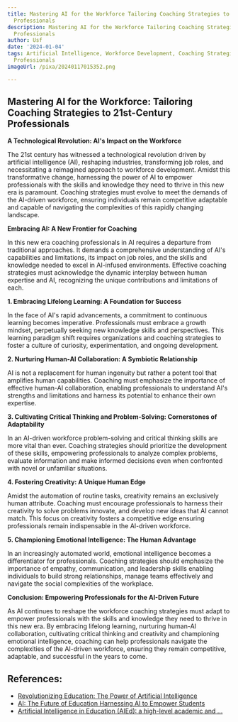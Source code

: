 ```yaml
---
title: Mastering AI for the Workforce Tailoring Coaching Strategies to 21st-Century
  Professionals
description: Mastering AI for the Workforce Tailoring Coaching Strategies to 21st-Century
  Professionals
author: Usf
date: '2024-01-04'
tags: Artificial Intelligence, Workforce Development, Coaching Strategies, 21st-Century
  Professionals
imageUrl: /pixa/20240117015352.png

---
```

## Mastering AI for the Workforce: Tailoring Coaching Strategies to 21st-Century Professionals

**A Technological Revolution: AI's Impact on the Workforce**

The 21st century has witnessed a technological revolution driven by artificial intelligence (AI), reshaping industries, transforming job  roles, and necessitating a reimagined approach to workforce development. Amidst this transformative  change, harnessing the power of  AI to  empower professionals with the skills and knowledge they need to  thrive in this new era is paramount.  Coaching strategies must evolve to meet the demands of the  AI-driven workforce, ensuring individuals remain competitive adaptable and capable of navigating the complexities of this rapidly changing landscape.

**Embracing  AI: A New Frontier for Coaching**

In this new era coaching professionals in AI  requires a departure from traditional approaches. It demands a  comprehensive understanding of AI's capabilities and limitations, its impact on job roles, and the skills and knowledge needed to excel  in AI-infused environments. Effective  coaching strategies must acknowledge the  dynamic interplay between human expertise and AI, recognizing the unique  contributions and  limitations of each.

**1.  Embracing Lifelong Learning: A Foundation for Success**

In the face of AI's rapid advancements, a commitment to continuous learning becomes imperative. Professionals must embrace a growth mindset, perpetually seeking new knowledge skills and  perspectives. This learning paradigm shift requires organizations and coaching strategies to foster a culture  of  curiosity, experimentation, and ongoing development.

**2. Nurturing  Human-AI Collaboration: A Symbiotic Relationship**

AI  is not a replacement  for human ingenuity but rather a potent tool that amplifies human capabilities. Coaching must emphasize the importance of effective  human-AI collaboration, enabling  professionals to understand AI's strengths and  limitations and harness its potential to enhance their own  expertise.

**3. Cultivating Critical  Thinking and Problem-Solving: Cornerstones of  Adaptability**

In an AI-driven workforce problem-solving and critical thinking skills are  more vital than  ever. Coaching strategies should prioritize the development of these skills, empowering professionals to  analyze  complex problems, evaluate information and make informed decisions even when confronted with novel or unfamiliar situations.

**4. Fostering Creativity: A Unique Human Edge**

Amidst the automation of routine tasks, creativity remains an exclusively human attribute. Coaching must encourage professionals to harness  their creativity to solve problems innovate, and develop  new ideas that AI cannot match. This focus on creativity fosters a competitive edge ensuring professionals remain  indispensable  in the AI-driven workforce.

**5. Championing Emotional Intelligence: The Human  Advantage**

In  an increasingly automated world, emotional  intelligence becomes a  differentiator for professionals. Coaching strategies should emphasize the importance of empathy, communication, and leadership skills enabling individuals to build strong  relationships, manage teams  effectively and navigate the social complexities of the workplace.

**Conclusion: Empowering Professionals for the AI-Driven Future**

As AI  continues to  reshape  the workforce coaching strategies must adapt to empower professionals with the skills and knowledge they need  to thrive in this new era. By embracing lifelong learning, nurturing human-AI collaboration, cultivating critical thinking and creativity and championing emotional intelligence, coaching can help professionals navigate the complexities of the AI-driven workforce, ensuring they remain competitive,  adaptable, and  successful in the years to come.

## References:
- [Revolutionizing Education: The Power of Artificial Intelligence](https://www.linkedin.com/pulse/revolutionizing-education-power-artificial-markus-haidt)
- [AI: The Future of Education Harnessing AI to Empower Students](https://www.linkedin.com/pulse/ai-future-education-harnessing-empower-students-chris-chiancone)
- [Artificial Intelligence in Education (AIEd): a high-level academic and ...](https://www.ncbi.nlm.nih.gov/pmc/articles/PMC8261391/)
